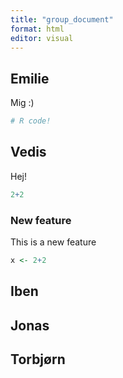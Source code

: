 ```yaml
---
title: "group_document"
format: html
editor: visual
---
```


## Emilie

Mig :)

```r
# R code!
```

## Vedis

Hej!

```r
 
2+2
```

### New feature

This is a new feature

```r

x <- 2+2
```

## Iben

## Jonas

## Torbjørn

